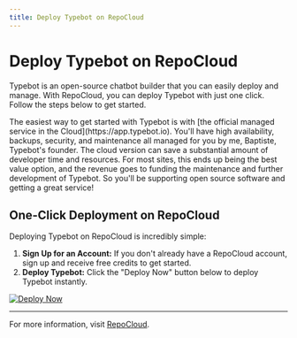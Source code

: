 ```yaml
---
title: Deploy Typebot on RepoCloud
---
```


# Deploy Typebot on RepoCloud

Typebot is an open-source chatbot builder that you can easily deploy and manage. With RepoCloud, you can deploy Typebot with just one click. Follow the steps below to get started.

<Note>
  The easiest way to get started with Typebot is with [the official managed
  service in the Cloud](https://app.typebot.io). You'll have high availability,
  backups, security, and maintenance all managed for you by me, Baptiste,
  Typebot's founder. The cloud version can save a substantial amount of
  developer time and resources. For most sites, this ends up being the best value
  option, and the revenue goes to funding the maintenance and further development
  of Typebot. So you'll be supporting open source software and getting a great
  service!
</Note>

## One-Click Deployment on RepoCloud

Deploying Typebot on RepoCloud is incredibly simple:

1. **Sign Up for an Account:** If you don't already have a RepoCloud account, sign up and receive free credits to get started.
2. **Deploy Typebot:** Click the "Deploy Now" button below to deploy Typebot instantly.

[![Deploy Now](https://d16t0pc4846x52.cloudfront.net/deploylobe.svg)](https://repocloud.io/details/?app_id=291)

---

For more information, visit [RepoCloud](https://repocloud.io).
